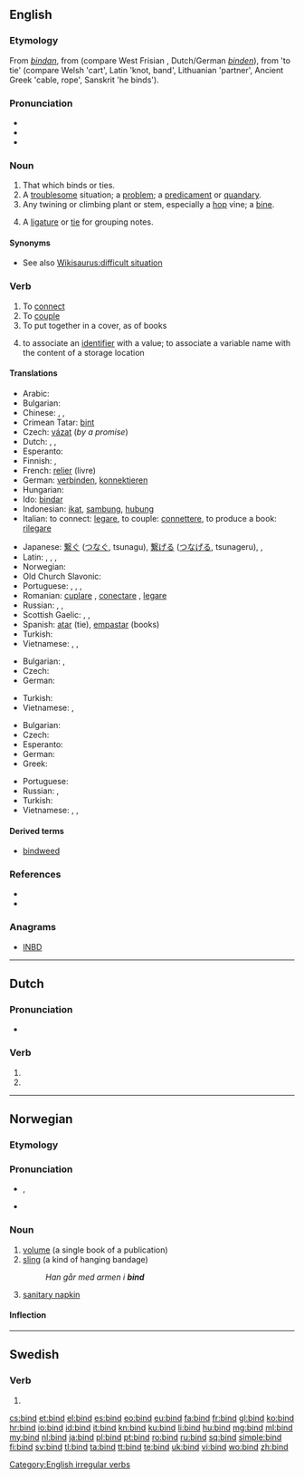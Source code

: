 ==English==
{{wikipedia|dab=bind}}

===Etymology===
From {{etyl|ang}} ''[[bindan]]'', from {{proto|Germanic|bindanan}} (compare West Frisian {{term|bine|lang=fy}}, Dutch/German ''[[binden]]''), from {{proto|Indo-European|bhendh-}} 'to tie' (compare Welsh {{term|benn|lang=cy}} 'cart', Latin {{term|offendix|offendīx|lang=la}} 'knot, band', Lithuanian {{term|beñdras|lang=lt}} 'partner', Ancient Greek {{term|peîsma}} 'cable, rope', Sanskrit {{term|badhnāti}} 'he binds').

===Pronunciation===
* {{IPA|/baɪnd/}}
* {{audio|en-us-bind.ogg|Audio (US)}}
* {{rhymes|aɪnd}}

===Noun===
{{en-noun}}

# That which binds or ties.
# A [[troublesome]] situation; a [[problem]]; a [[predicament]] or [[quandary]].
# Any twining or climbing plant or stem, especially a [[hop]] vine; a [[bine]].
# {{music}} A [[ligature]] or [[tie]] for grouping notes.

====Synonyms====
* See also [[Wikisaurus:difficult situation]]

===Verb===
{{en-verb|binds|binding|bound|'''[[bound]]''' ''or rarely'' '''[[bounden]]'''}}

# To [[connect]]
# To [[couple]]
# To put together in a cover, as of books
# {{computing}} to associate an [[identifier]] with a value; to associate a variable name with the content of a storage location

====Translations====
{{trans-top|connect}}
* Arabic: {{t|ar|ربط|tr=rabaTa}}
* Bulgarian: {{t|bg|свързвам}}
* Chinese: {{t-|cmn|捆|tr=kǔn|sc=Hani}}, {{t|cmn|包扎|tr=bāozā|sc=Hani}}, {{zh-tsp|綁|绑|bǎng}}
* Crimean Tatar: [[bint#Crimean Tatar|bint]]
* Czech: [[vázat]] (''by a promise'')
* Dutch: {{t+|nl|binden}}, {{t+|nl|verbinden}}, {{t-|nl|koppelen}}
* Esperanto: {{t|eo|ligi}}
* Finnish: {{t+|fi|sitoa}}, {{t+|fi|yhdistää}}
* French: [[relier]] (livre)
* German: [[verbinden]], [[konnektieren]]
* Hungarian: {{t|hu|összeköt}}
* Ido: [[bindar]]
* Indonesian: [[ikat]], [[sambung]], [[hubung]]
* Italian: to connect: [[legare]], to couple: [[connettere]], to produce a book: [[rilegare]]
{{trans-mid}}
* Japanese: [[繋ぐ]] ([[つなぐ]], tsunagu), [[繋げる]] ([[つなげる]], tsunageru),  {{t|ja|縛る|tr=shibaru}},  {{t|ja|結ぶ|tr=musubu}}
* Latin: {{t-|la|conecto|alt=cōnectō}},  {{t+|la|iungo|alt=iungō}},  {{t-|la|necto|alt=nectō}}, {{t|la|teneo}}
* Norwegian: {{t|no|binde}}
* Old Church Slavonic: {{tø|cu|вѧсти|tr=vęsti|sc=Cyrs}}
* Portuguese: {{t+|pt|conectar}}, {{t+|pt|juntar}}, {{t+|pt|copular}}, {{t+|pt|ligar}}
* Romanian: [[cuplare]] , [[conectare]] , [[legare]]
* Russian: {{qualifier|imperfective}} {{t+|ru|вязать|tr=vjazát'}},  {{qualifier|imperfective}} {{t+|ru|связывать|tr=svjázyvat'}},  {{qualifier|perfective}} {{t+|ru|связать|tr=svjazát'}}
* Scottish Gaelic: {{t-|gd|cuibhrich|xs=Scottish Gaelic}}, {{t|gd|naisg}}, {{qualifier|sheaves}} {{t|gd|sguab}}
* Spanish: [[atar]] (tie), [[empastar]] (books)
* Turkish: {{t|tr|bağlamak}}
* Vietnamese: {{t|vi|kết hợp|xs=Vietnamese}},  {{t|vi|liên kết|xs=Vietnamese}},  {{t|vi|nối|xs=Vietnamese}}
{{trans-bottom}}

{{trans-top|couple}}
* Bulgarian: {{t|bg|връзвам}},  {{t|bg|приързвам}}
* Czech: {{t-|cs|spojit}}
* German: {{t+|de|verbinden}}
{{trans-mid}}
* Turkish: {{t|tr|birleştirmek}}
* Vietnamese: {{t|vi|ghép cặp|xs=Vietnamese}},  {{t|vi|ghép đôi|xs=Vietnamese}}
{{trans-bottom}}

{{trans-top|put together in a cover, as of books}}
* Bulgarian: {{t|bg|подвързвам}}
* Czech: {{t-|cs|svázat}}
* Esperanto: {{t-|eo|bindi|xs=Esperanto}}
* German: {{qualifier|z.B. ein Buch}} {{t|de|binden}}
* Greek: {{t|el|βιβλιοδετώ|tr=vivliodetó|sc=Grek}}
{{trans-mid}}
* Portuguese: {{t|pt|encapar}}
* Russian: {{t|ru|переплетать|tr=perepletát'|alt=переплета́ть}}, {{t|ru|переплести|tr=pereplestí|alt=переплести́}}
* Turkish: {{t|tr|ciltlemek}}
* Vietnamese: {{t+|vi|buộc|xs=Vietnamese}},  {{t|vi|cột|xs=Vietnamese}},  {{t+|vi|trói|xs=Vietnamese}}
{{trans-bottom}}

====Derived terms====
* [[bindweed]]

===References===
* {{R:Century 1911}}
* {{R:Webster 1913}}

===Anagrams===
* [[INBD#English|INBD]]

[[Category:English irregular verbs]]

----

==Dutch==

===Pronunciation===
* {{rhymes|ɪnt|lang=nl}}

===Verb===
{{head|nl}}

# {{nl-verb-form|p=1|n=sg|t=pres|m=ind|binden}}
# {{nl-verb-form|m=imp|binden}}

----

==Norwegian==

===Etymology===
{{rfe|lang=no}}

===Pronunciation===
* {{IPA|/bɪn/|lang=no}}, {{X-SAMPA|/bIn/|lang=no}}
* {{rhymes|ɪn|lang=no}}

===Noun===
{{no-noun|g=n}}

# [[volume]] (a single book of a publication)
# [[sling]] (a kind of hanging bandage)
#: ''Han går med armen i '''bind'''''
# [[sanitary napkin]]

====Inflection====
{{no-noun-infl|nb-class=n1|nn-class=n1}}

----

==Swedish==

===Verb===
{{head|sv|verb form}}

# {{sv-verb-form-imp|binda}}

[[cs:bind]]
[[et:bind]]
[[el:bind]]
[[es:bind]]
[[eo:bind]]
[[eu:bind]]
[[fa:bind]]
[[fr:bind]]
[[gl:bind]]
[[ko:bind]]
[[hr:bind]]
[[io:bind]]
[[id:bind]]
[[it:bind]]
[[kn:bind]]
[[ku:bind]]
[[li:bind]]
[[hu:bind]]
[[mg:bind]]
[[ml:bind]]
[[my:bind]]
[[nl:bind]]
[[ja:bind]]
[[pl:bind]]
[[pt:bind]]
[[ro:bind]]
[[ru:bind]]
[[sq:bind]]
[[simple:bind]]
[[fi:bind]]
[[sv:bind]]
[[tl:bind]]
[[ta:bind]]
[[tt:bind]]
[[te:bind]]
[[uk:bind]]
[[vi:bind]]
[[wo:bind]]
[[zh:bind]]